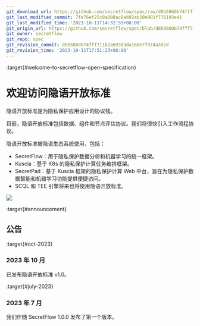 ```yaml
---
git_download_url: https://github.com/secretflow/spec/raw/d8b5860b74fff711b2a693d3da168e7f974a3d2d/docs/index.rst
git_last_modified_commit: 7fe76ef25c8a088ac8ab02ab10e901f776193e41
git_last_modified_time: '2023-10-11T14:32:55+08:00'
git_origin_url: https://github.com/secretflow/spec/blob/d8b5860b74fff711b2a693d3da168e7f974a3d2d/docs/index.rst
git_owner: secretflow
git_repo: spec
git_revision_commit: d8b5860b74fff711b2a693d3da168e7f974a3d2d
git_revision_time: '2023-10-11T17:51:23+08:00'
---
```


:target{#welcome-to-secretflow-open-specification}

# 欢迎访问隐语开放标准

隐语开放标准是为隐私保护应用设计的协议栈。

目前，隐语开放标准包括数据、组件和节点评估协议。我们将很快引入工作流程协议。

隐语开放标准被隐语生态系统使用，包括：

- SecretFlow：用于隐私保护数据分析和机器学习的统一框架。
- Kuscia：基于 K8s 的隐私保护计算任务编排框架。
- SecretPad：基于 Kuscia 框架的隐私保护计算 Web 平台，旨在为隐私保护数据智能和机器学习功能提供便捷访问。
- SCQL 和 TEE 引擎将来也将使用隐语开放标准。

![](_assets/ecosystem.svg)

<TableOfContents />

:target{#announcement}

## 公告

:target{#oct-2023}

### 2023 年 10 月

已发布隐语开放标准 v1.0。

:target{#july-2023}

### 2023 年 7 月

我们伴随 SecretFlow 1.0.0 发布了第一个版本。
